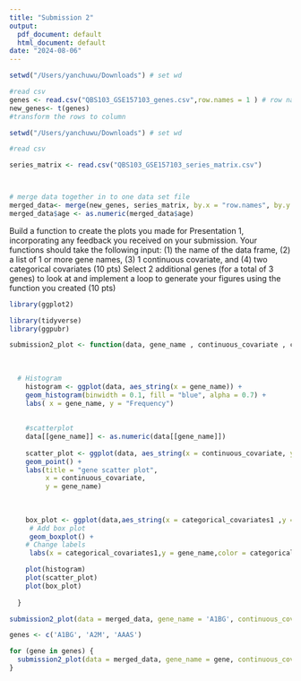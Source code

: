 ```yaml
---
title: "Submission 2"
output:
  pdf_document: default
  html_document: default
date: "2024-08-06"
---
```

```r
setwd("/Users/yanchuwu/Downloads") # set wd

#read csv
genes <- read.csv("QBS103_GSE157103_genes.csv",row.names = 1 ) # row name are coming from 1st colum of csv
new_genes<- t(genes)
#transform the rows to column

setwd("/Users/yanchuwu/Downloads") # set wd

#read csv

series_matrix <- read.csv("QBS103_GSE157103_series_matrix.csv")



# merge data together in to one data set file
merged_data<- merge(new_genes, series_matrix, by.x = "row.names", by.y = "participant_id", all = TRUE)
merged_data$age <- as.numeric(merged_data$age)

```


Build a function to create the plots you made for Presentation 1, incorporating any feedback you received on your submission. Your functions should take the following input: (1) the name of the data frame, (2) a list of 1 or more gene names, (3) 1 continuous covariate, and (4) two categorical covariates (10 pts)
Select 2 additional genes (for a total of 3 genes) to look at and implement a loop to generate your figures using the function you created (10 pts)

```r
library(ggplot2)

library(tidyverse)
library(ggpubr)

submission2_plot <- function(data, gene_name , continuous_covariate , categorical_covariates1, categorical_covariates2){
  
    
  
  # Histogram
    histogram <- ggplot(data, aes_string(x = gene_name)) + 
    geom_histogram(binwidth = 0.1, fill = "blue", alpha = 0.7) +
    labs( x = gene_name, y = "Frequency")
  
    
    #scatterplot
    data[[gene_name]] <- as.numeric(data[[gene_name]])
    
    scatter_plot <- ggplot(data, aes_string(x = continuous_covariate, y = gene_name, color = continuous_covariate)) + 
    geom_point() +
    labs(title = "gene scatter plot",
         x = continuous_covariate,
         y = gene_name)
    
    
    
    box_plot <- ggplot(data,aes_string(x = categorical_covariates1 ,y = gene_name, fill = categorical_covariates2)) +
     # Add box plot
     geom_boxplot() +
    # Change labels
     labs(x = categorical_covariates1,y = gene_name,color = categorical_covariates2 ) 

    plot(histogram)
    plot(scatter_plot)
    plot(box_plot)
    
  }

submission2_plot(data = merged_data, gene_name = 'A1BG', continuous_covariate = 'age', categorical_covariates1 = 'sex', categorical_covariates2 = 'icu_status')


```

```r

genes <- c('A1BG', 'A2M', 'AAAS') 

for (gene in genes) {
  submission2_plot(data = merged_data, gene_name = gene, continuous_covariate = 'age', categorical_covariates1 = 'sex', categorical_covariates2 = 'icu_status')
}

```

